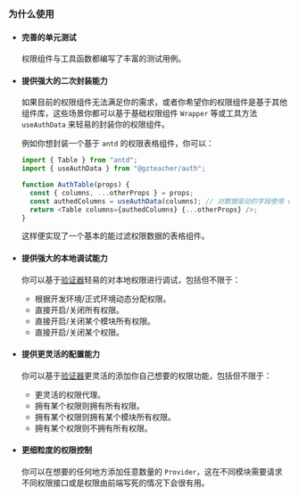 ### 为什么使用

- #### 完善的单元测试
  权限组件与工具函数都编写了丰富的测试用例。
- #### 提供强大的二次封装能力

  如果目前的权限组件无法满足你的需求，或者你希望你的权限组件是基于其他组件库，这些场景你都可以基于基础权限组件 `Wrapper` 等或工具方法 `useAuthData` 来轻易的封装你的权限组件。

  例如你想封装一个基于 `antd` 的权限表格组件，你可以：

  ```typescript
  import { Table } from "antd";
  import { useAuthData } from "@gzteacher/auth";

  function AuthTable(props) {
    const { columns, ...otherProps } = props;
    const authedColumns = useAuthData(columns); // 对数据驱动的字段使用 useAuthData 过滤权限
    return <Table columns={authedColumns} {...otherProps} />;
  }
  ```

  这样便实现了一个基本的能过滤权限数据的表格组件。

- #### 提供强大的本地调试能力

  你可以基于[验证器](/docs/stories-验证器--docs)轻易的对本地权限进行调试，包括但不限于：

  - 根据开发环境/正式环境动态分配权限。
  - 直接开启/关闭所有权限。
  - 直接开启/关闭某个模块所有权限。
  - 直接开启/关闭某个权限。

- #### 提供更灵活的配置能力

  你可以基于[验证器](/docs/stories-验证器--docs)更灵活的添加你自己想要的权限功能，包括但不限于：

  - 更灵活的权限代理。
  - 拥有某个权限则拥有所有权限。
  - 拥有某个权限则拥有某个模块所有权限。
  - 拥有某个权限则不拥有所有权限。

- #### 更细粒度的权限控制

  你可以在想要的任何地方添加任意数量的 `Provider`，这在不同模块需要请求不同权限接口或是权限由前端写死的情况下会很有用。
